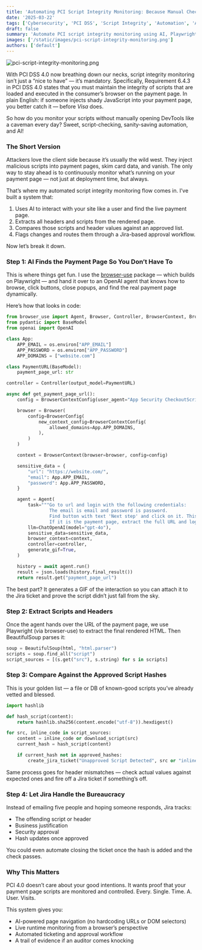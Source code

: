 ```yaml
---
title: 'Automating PCI Script Integrity Monitoring: Because Manual Checks Are a Terrible Use of Your Time'
date: '2025-03-22'
tags: ['Cybersecurity', 'PCI DSS', 'Script Integrity', 'Automation', 'AI', 'Jira', 'Open-Source']
draft: false
summary: 'Automate PCI script integrity monitoring using AI, Playwright, Jira, and open-source tools to ensure compliance with PCI DSS 4.0 by detecting and managing unauthorized script changes.'
images: ['/static/images/pci-script-integrity-monitoring.png']
authors: ['default']
---
```


![pci-script-integrity-monitoring.png](/static/images/pci-script-integrity-monitoring.png)

With PCI DSS 4.0 now breathing down our necks, script integrity monitoring isn’t just a “nice to have” — it’s mandatory. Specifically, Requirement 6.4.3 in PCI DSS 4.0 states that you must maintain the integrity of scripts that are loaded and executed in the consumer’s browser on the payment page. In plain English: if someone injects shady JavaScript into your payment page, you better catch it — before _Visa_ does.

So how do you monitor your scripts without manually opening DevTools like a caveman every day? Sweet, script-checking, sanity-saving automation, and AI!

### The Short Version

Attackers love the client side because it’s usually the wild west. They inject malicious scripts into payment pages, skim card data, and vanish. The only way to stay ahead is to continuously monitor what’s running on your payment page — not just at deployment time, but always.

That’s where my automated script integrity monitoring flow comes in. I’ve built a system that:

1. Uses AI to interact with your site like a user and find the live payment page.
2. Extracts all headers and scripts from the rendered page.
3. Compares those scripts and header values against an approved list.
4. Flags changes and routes them through a Jira-based approval workflow.

Now let’s break it down.

### Step 1: AI Finds the Payment Page So You Don’t Have To

This is where things get fun. I use the [browser-use](https://github.com/browser-use/browser-use) package — which builds on Playwright — and hand it over to an OpenAI agent that knows how to browse, click buttons, close popups, and find the real payment page dynamically.

Here’s how that looks in code:

```python title="Payment Page Script Monitor"
from browser_use import Agent, Browser, Controller, BrowserContext, BrowserConfig, BrowserContextConfig
from pydantic import BaseModel
from openai import OpenAI

class App:
    APP_EMAIL = os.environ["APP_EMAIL"]
    APP_PASSWORD = os.environ["APP_PASSWORD"]
    APP_DOMAINS = ["website.com"]

class PaymentURL(BaseModel):
    payment_page_url: str

controller = Controller(output_model=PaymentURL)

async def get_payment_page_url():
    config = BrowserContextConfig(user_agent="App Security CheckoutScriptMonitor")

    browser = Browser(
        config=BrowserConfig(
            new_context_config=BrowserContextConfig(
                allowed_domains=App.APP_DOMAINS,
            ),
        )
    )

    context = BrowserContext(browser=browser, config=config)

    sensitive_data = {
        "url": "https://website.com/",
        "email": App.APP_EMAIL,
        "password": App.APP_PASSWORD,
    }

    agent = Agent(
        task="""Go to url and login with the following credentials:
                The email is email and password is password.
                Find button with text 'Next step' and click on it. This should redirect you to the payment page, if any popups show up, close them.
                If it is the payment page, extract the full URL and log it.""",
        llm=ChatOpenAI(model="gpt-4o"),
        sensitive_data=sensitive_data,
        browser_context=context,
        controller=controller,
        generate_gif=True,
    )

    history = await agent.run()
    result = json.loads(history.final_result())
    return result.get("payment_page_url")
```

The best part? It generates a GIF of the interaction so you can attach it to the Jira ticket and prove the script didn’t just fall from the sky.

### Step 2: Extract Scripts and Headers

Once the agent hands over the URL of the payment page, we use Playwright (via browser-use) to extract the final rendered HTML. Then BeautifulSoup parses it:

```python title="Extract Scripts from URL"
soup = BeautifulSoup(html, "html.parser")
scripts = soup.find_all("script")
script_sources = [(s.get("src"), s.string) for s in scripts]
```

### Step 3: Compare Against the Approved Script Hashes

This is your golden list — a file or DB of known-good scripts you’ve already vetted and blessed.

```python title="Script Status Check"
import hashlib

def hash_script(content):
    return hashlib.sha256(content.encode("utf-8")).hexdigest()

for src, inline_code in script_sources:
    content = inline_code or download_script(src)
    current_hash = hash_script(content)

    if current_hash not in approved_hashes:
        create_jira_ticket("Unapproved Script Detected", src or "inline", current_hash)
```

Same process goes for header mismatches — check actual values against expected ones and fire off a Jira ticket if something’s off.

### Step 4: Let Jira Handle the Bureaucracy

Instead of emailing five people and hoping someone responds, Jira tracks:

- The offending script or header
- Business justification
- Security approval
- Hash updates once approved

You could even automate closing the ticket once the hash is added and the check passes.

### Why This Matters

PCI 4.0 doesn’t care about your good intentions. It wants proof that your payment page scripts are monitored and controlled. Every. Single. Time. A. User. Visits.

This system gives you:

- AI-powered page navigation (no hardcoding URLs or DOM selectors)
- Live runtime monitoring from a browser’s perspective
- Automated ticketing and approval workflow
- A trail of evidence if an auditor comes knocking
